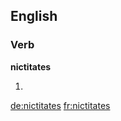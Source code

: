 ==English==

===Verb===
'''nictitates'''

# {{third-person singular of|nictitate}}

[[de:nictitates]]
[[fr:nictitates]]